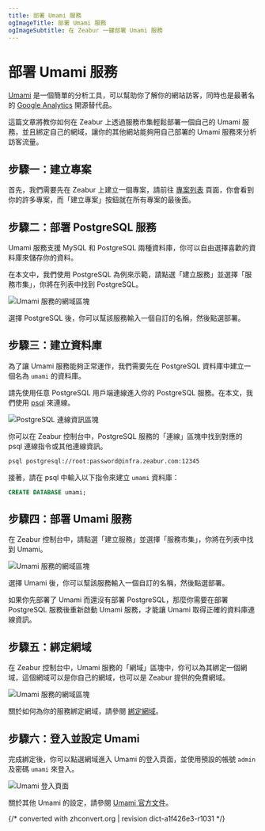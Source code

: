 ```yaml
---
title: 部署 Umami 服務
ogImageTitle: 部署 Umami 服務
ogImageSubtitle: 在 Zeabur 一鍵部署 Umami 服務
---
```



# 部署 Umami 服務

[Umami](https://umami.is/) 是一個簡單的分析工具，可以幫助你了解你的網站訪客，同時也是最著名的 [Google Analytics](https://analytics.google.com/) 開源替代品。

這篇文章將教你如何在 Zeabur 上透過服務市集輕鬆部署一個自己的 Umami 服務，並且綁定自己的網域，讓你的其他網站能夠用自己部署的 Umami 服務來分析訪客流量。

## 步驟一：建立專案

首先，我們需要先在 Zeabur 上建立一個專案，請前往 [專案列表](https://dash.zeabur.com/projects) 頁面，你會看到你的許多專案，而「建立專案」按鈕就在所有專案的最後面。

## 步驟二：部署 PostgreSQL 服務

Umami 服務支援 MySQL 和 PostgreSQL 兩種資料庫，你可以自由選擇喜歡的資料庫來儲存你的資料。

在本文中，我們使用 PostgreSQL 為例來示範，請點選「建立服務」並選擇「服務市集」，你將在列表中找到 PostgreSQL。

![Umami 服務的網域區塊](/marketplace/umami/deploy-postgresql.png)

選擇 PostgreSQL 後，你可以幫該服務輸入一個自訂的名稱，然後點選部署。

## 步驟三：建立資料庫

為了讓 Umami 服務能夠正常運作，我們需要先在 PostgreSQL 資料庫中建立一個名為 `umami` 的資料庫。

請先使用任意 PostgreSQL 用戶端連線進入你的 PostgreSQL 服務。在本文，我們使用 [psql](https://www.postgresql.org/docs/9.1/app-psql.html) 來連線。

![PostgreSQL 連線資訊區塊](/marketplace/umami/postgre-connect.png)

你可以在 Zeabur 控制台中，PostgreSQL 服務的「連線」區塊中找到對應的 psql 連線指令或其他連線資訊。

```bash
psql postgresql://root:password@infra.zeabur.com:12345
```

接著，請在 psql 中輸入以下指令來建立 `umami` 資料庫：

```sql
CREATE DATABASE umami;
```

## 步驟四：部署 Umami 服務

在 Zeabur 控制台中，請點選「建立服務」並選擇「服務市集」，你將在列表中找到 Umami。

![Umami 服務的網域區塊](/marketplace/umami/deploy-umami.png)

選擇 Umami 後，你可以幫該服務輸入一個自訂的名稱，然後點選部署。

<Callout>
  如果你先部署了 Umami 而還沒有部署 PostgreSQL，那麼你需要在部署 PostgreSQL 服務後重新啟動 Umami 服務，才能讓 Umami 取得正確的資料庫連線資訊。
</Callout>

## 步驟五：綁定網域

在 Zeabur 控制台中，Umami 服務的「網域」區塊中，你可以為其綁定一個網域，這個網域可以是你自己的網域，也可以是 Zeabur 提供的免費網域。

![Umami 服務的網域區塊](/marketplace/umami/umami-domain.png)

關於如何為你的服務綁定網域，請參閱 [綁定網域](../deploy/domain-binding)。

## 步驟六：登入並設定 Umami

完成綁定後，你可以點選網域進入 Umami 的登入頁面，並使用預設的帳號 `admin` 及密碼 `umami` 來登入。

![Umami 登入頁面](/marketplace/umami/umami-screenshot.png)

關於其他 Umami 的設定，請參閱 [Umami 官方文件](https://umami.is/docs)。

{/* converted with zhconvert.org | revision dict-a1f426e3-r1031 */}